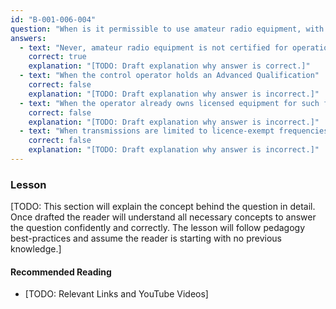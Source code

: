 ```yaml
---
id: "B-001-006-004"
question: "When is it permissible to use amateur radio equipment, with or without modification, to transmit outside amateur radio bands?"
answers:
  - text: "Never, amateur radio equipment is not certified for operation outside amateur radio bands"
    correct: true
    explanation: "[TODO: Draft explanation why answer is correct.]"
  - text: "When the control operator holds an Advanced Qualification"
    correct: false
    explanation: "[TODO: Draft explanation why answer is incorrect.]"
  - text: "When the operator already owns licensed equipment for such frequencies"
    correct: false
    explanation: "[TODO: Draft explanation why answer is incorrect.]"
  - text: "When transmissions are limited to licence-exempt frequencies"
    correct: false
    explanation: "[TODO: Draft explanation why answer is incorrect.]"
---
```


### Lesson

[TODO: This section will explain the concept behind the question in detail. Once drafted the reader will understand all necessary concepts to answer the question confidently and correctly. The lesson will follow pedagogy best-practices and assume the reader is starting with no previous knowledge.]

#### Recommended Reading

- [TODO: Relevant Links and YouTube Videos]
